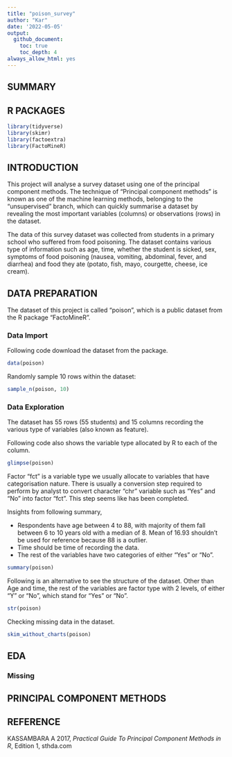 ```yaml
---
title: "poison_survey"
author: "Kar"
date: '2022-05-05'
output: 
  github_document: 
    toc: true
    toc_depth: 4
always_allow_html: yes
---
```



## SUMMARY

## R PACKAGES

```r
library(tidyverse)
library(skimr)
library(factoextra)
library(FactoMineR)

```


## INTRODUCTION

This project will analyse a survey dataset using one of the principal component methods. The technique of "Principal component methods" is known as one of the machine learning methods, belonging to the "unsupervised" branch, which can quickly summarise a dataset by revealing the most important variables (columns) or observations (rows) in the dataset. 

The data of this survey dataset was collected from students in a primary school who suffered from food poisoning. The dataset contains various type of information such as age, time, whether the student is sicked, sex, symptoms of food poisoning (nausea, vomiting, abdominal, fever, and diarrhea) and food they ate (potato, fish, mayo, courgette, cheese, ice cream).





## DATA PREPARATION

The dataset of this project is called "poison", which is a public dataset from the R package "FactoMineR".

### Data Import

Following code download the dataset from the package.

```r
data(poison)

```

Randomly sample 10 rows within the dataset:

```r
sample_n(poison, 10)

```

### Data Exploration

The dataset has 55 rows (55 students) and 15 columns recording the various type of variables (also known as feature).

Following code also shows the variable type allocated by R to each of the column. 

```r
glimpse(poison)

```

Factor "fct" is a variable type we usually allocate to variables that have categorisation nature. There is usually a conversion step required to perform by analyst to convert character "chr" variable such as "Yes" and "No" into factor "fct". This step seems like has been completed.

Insights from following summary, 

* Respondents have age between 4 to 88, with majority of them fall between 6 to 10 years old with a median of 8. Mean of 16.93 shouldn't be used for reference because 88 is a outlier.   
* Time should be time of recording the data.   
* The rest of the variables have two categories of either "Yes" or "No".  

```r
summary(poison)

```
Following is an alternative to see the structure of the dataset. Other than Age and time, the rest of the variables are factor type with 2 levels, of either "Y" or "No", which stand for "Yes" or "No". 

```r
str(poison)

```

Checking missing data in the dataset. 

```r
skim_without_charts(poison)

```


## EDA

### Missing 



## PRINCIPAL COMPONENT METHODS

## REFERENCE

KASSAMBARA A 2017, *Practical Guide To Principal Component Methods in R*, Edition 1, sthda.com